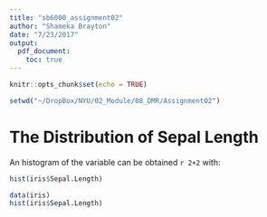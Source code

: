 ```yaml
---
title: "sb6000_assignment02"
author: "Shameka Brayton"
date: "7/23/2017"
output:
  pdf_document:
    toc: true
---
```


```r
knitr::opts_chunk$set(echo = TRUE)
```


```r
setwd("~/DropBox/NYU/02_Module/08_DMR/Assignment02")
```

# The Distribution of Sepal Length
An histogram of the variable
can be obtained `r 2+2` with:
```r
hist(iris$Sepal.Length)
```

```r
data(iris)
hist(iris$Sepal.Length)
```
